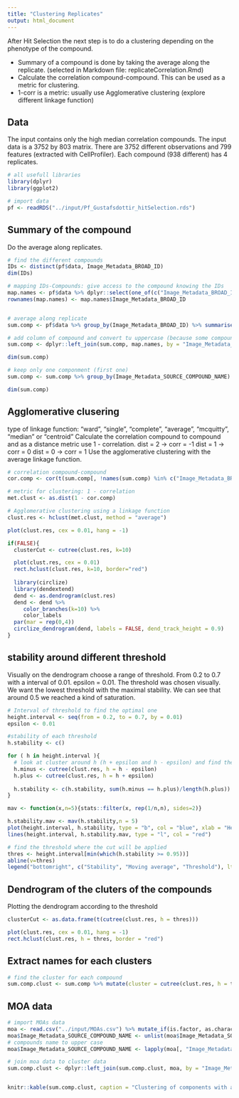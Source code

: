 ```yaml
---
title: "Clustering Replicates"
output: html_document
---
```


After Hit Selection the next step is to do a clustering depending on the phenotype of the compound.

- Summary of a compound is done by taking the average along the replicate. (selected in Markdown file: replicateCorrelation.Rmd)
- Calculate the correlation compound-compound. This can be used as a metric for clustering.
- 1-corr is a metric: usually use Agglomerative clustering (explore different linkage function)

## Data

The input contains only the high median correlation compounds.
The input data is a 3752 by 803 matrix.
There are 3752 different observations and 799 features (extracted with CellProfiler).
Each compound (938 different) has 4 replicates.


```r
# all usefull libraries
library(dplyr)
library(ggplot2)
```

```r
# import data
pf <- readRDS("../input/Pf_Gustafsdottir_hitSelection.rds")

```

## Summary of the compound

Do the average along replicates.

```r
# find the different compounds
IDs <- distinct(pf$data, Image_Metadata_BROAD_ID)
dim(IDs)

# mapping IDs-Compounds: give access to the compound knowing the IDs
map.names <- pf$data %>% dplyr::select(one_of(c("Image_Metadata_BROAD_ID","Image_Metadata_SOURCE_COMPOUND_NAME"))) %>% unique %>% mutate_if(is.factor, as.character)
rownames(map.names) <- map.names$Image_Metadata_BROAD_ID


# average along replicate
sum.comp <- pf$data %>% group_by(Image_Metadata_BROAD_ID) %>% summarise_each(funs(mean(., na.rm=TRUE)), -c(Image_Metadata_SOURCE_COMPOUND_NAME, Well, Plate)) %>% mutate_if(is.factor, as.character)

# add column of compound and convert tu uppercase (because some compounds same name but in lower/upper case)
sum.comp <- dplyr::left_join(sum.comp, map.names, by = "Image_Metadata_BROAD_ID") %>% mutate_if(is.character, funs(toupper))

dim(sum.comp)

# keep only one componment (first one)
sum.comp <- sum.comp %>% group_by(Image_Metadata_SOURCE_COMPOUND_NAME) %>% slice(1) %>% ungroup

dim(sum.comp)

```

## Agglomerative clusering

type of linkage function: "ward", "single", "complete", "average", "mcquitty", "median" or "centroid"
Calculate the correlation compound to compound and as a distance metric use 1 - correlation.
dist = 2 -> corr = -1
dist = 1 -> corr = 0
dist = 0 -> corr = 1
Use the agglomerative clustering with the average linkage function.

```r
# correlation compound-compound
cor.comp <- cor(t(sum.comp[, !names(sum.comp) %in% c("Image_Metadata_BROAD_ID", "Image_Metadata_SOURCE_COMPOUND_NAME")]))

# metric for clustering: 1 - correlation
met.clust <- as.dist(1 - cor.comp)

# Agglomerative clustering using a linkage function
clust.res <- hclust(met.clust, method = "average")

plot(clust.res, cex = 0.01, hang = -1)
```

```r
if(FALSE){
  clusterCut <- cutree(clust.res, k=10)

  plot(clust.res, cex = 0.01)
  rect.hclust(clust.res, k=10, border="red")
  
  library(circlize)
  library(dendextend)
  dend <- as.dendrogram(clust.res)
  dend <- dend %>% 
     color_branches(k=10) %>% 
     color_labels
  par(mar = rep(0,4))
  circlize_dendrogram(dend, labels = FALSE, dend_track_height = 0.9) 
}
```


## stability around different threshold
Visually on the dendrogram choose a range of threshold.
From 0.2 to 0.7 with a interval of 0.01. epsilon = 0.01.
The threshold was chosen visually. We want the lowest threshold with the maximal stability.
We can see that around 0.5 we reached a kind of saturation.

```r
# Interval of threshold to find the optimal one
height.interval <- seq(from = 0.2, to = 0.7, by = 0.01)
epsilon <- 0.01

#stability of each threshold
h.stability <- c()

for ( h in height.interval ){
  # look at cluster around h (h + epsilon and h - epsilon) and find the stability around it
  h.minus <- cutree(clust.res, h = h - epsilon)
  h.plus <- cutree(clust.res, h = h + epsilon)
  
  h.stability <- c(h.stability, sum(h.minus == h.plus)/length(h.plus))
}

mav <- function(x,n=5){stats::filter(x, rep(1/n,n), sides=2)}

h.stability.mav <- mav(h.stability,n = 5)
plot(height.interval, h.stability, type = "b", col = "blue", xlab = "Height threshold", ylab = "Stability")
lines(height.interval, h.stability.mav, type = "l", col = "red")

# find the threshold where the cut will be applied
thres <- height.interval[min(which(h.stability >= 0.95))]
abline(v=thres)
legend("bottomright", c("Stability", "Moving average", "Threshold"), lty=c(1,1,1), col=c("blue","red", "black"))
```

## Dendrogram of the cluters of the compounds
Plotting the dendrogram according to the threshold

```r
clusterCut <- as.data.frame(t(cutree(clust.res, h = thres)))

plot(clust.res, cex = 0.01, hang = -1)
rect.hclust(clust.res, h = thres, border = "red")

```


## Extract names for each clusters

```r
# find the cluster for each compound
sum.comp.clust <- sum.comp %>% mutate(cluster = cutree(clust.res, h = thres))

```

## MOA data

```r
# import MOAs data
moa <- read.csv("../input/MOAs.csv") %>% mutate_if(is.factor, as.character) %>% plyr::rename(c("Name" = "Image_Metadata_SOURCE_COMPOUND_NAME")) 
moa$Image_Metadata_SOURCE_COMPOUND_NAME <- unlist(moa$Image_Metadata_SOURCE_COMPOUND_NAME)
# compounds name to upper case
moa$Image_Metadata_SOURCE_COMPOUND_NAME <- lapply(moa[, "Image_Metadata_SOURCE_COMPOUND_NAME"], stringr::str_to_upper)

# join moa data to cluster data 
sum.comp.clust <- dplyr::left_join(sum.comp.clust, moa, by = "Image_Metadata_SOURCE_COMPOUND_NAME")


knitr::kable(sum.comp.clust, caption = "Clustering of components with associated MOAs")

```





